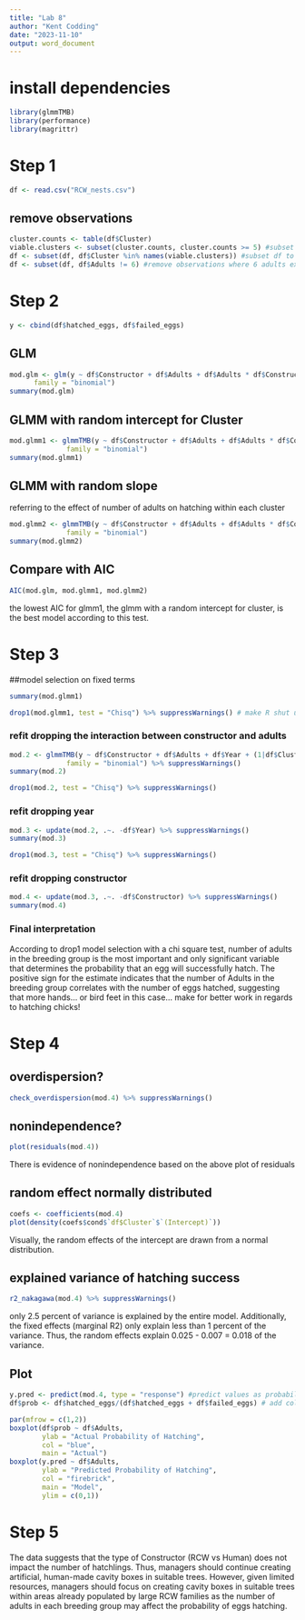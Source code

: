 ---
title: "Lab 8"
author: "Kent Codding"
date: "2023-11-10"
output: word_document
---
# install dependencies
```{r}
library(glmmTMB)
library(performance)
library(magrittr)
```


# Step 1
```{r}
df <- read.csv("RCW_nests.csv")
```
## remove observations
```{r}
cluster.counts <- table(df$Cluster)
viable.clusters <- subset(cluster.counts, cluster.counts >= 5) #subset the table to only include clusters with 5 or more observations
df <- subset(df, df$Cluster %in% names(viable.clusters)) #subset df to only include clusters within the subsetted table
df <- subset(df, df$Adults != 6) #remove observations where 6 adults exist

```

# Step 2

```{r}
y <- cbind(df$hatched_eggs, df$failed_eggs)
```
## GLM 

```{r}
mod.glm <- glm(y ~ df$Constructor + df$Adults + df$Adults * df$Constructor + df$Year,
      family = "binomial")
summary(mod.glm)
```

## GLMM with random intercept for Cluster
```{r}
mod.glmm1 <- glmmTMB(y ~ df$Constructor + df$Adults + df$Adults * df$Constructor + df$Year + (1|df$Cluster), 
              family = "binomial")
summary(mod.glmm1)
```
## GLMM with random slope
referring to the effect of number of adults on hatching within each cluster
```{r}
mod.glmm2 <- glmmTMB(y ~ df$Constructor + df$Adults + df$Adults * df$Constructor + df$Year +(df$Adults|df$Cluster), 
              family = "binomial")
summary(mod.glmm2)
```

## Compare with AIC
```{r}
AIC(mod.glm, mod.glmm1, mod.glmm2)
```

the lowest AIC for glmm1, the glmm with a random intercept for cluster, is the best model according to this test.

# Step 3 
##model selection on fixed terms
```{r}
summary(mod.glmm1)
```

```{r}
drop1(mod.glmm1, test = "Chisq") %>% suppressWarnings() # make R shut up about warnings :]
```
### refit dropping the interaction between constructor and adults

```{r}
mod.2 <- glmmTMB(y ~ df$Constructor + df$Adults + df$Year + (1|df$Cluster), 
              family = "binomial") %>% suppressWarnings()
summary(mod.2)
```
```{r}
drop1(mod.2, test = "Chisq") %>% suppressWarnings()
```
### refit dropping year
```{r}
mod.3 <- update(mod.2, .~. -df$Year) %>% suppressWarnings()
summary(mod.3)
```
```{r}
drop1(mod.3, test = "Chisq") %>% suppressWarnings()
```
### refit dropping constructor
```{r}
mod.4 <- update(mod.3, .~. -df$Constructor) %>% suppressWarnings()
summary(mod.4)
```
### Final interpretation

According to drop1 model selection with a chi square test, number of adults in the breeding group is the most important and only significant variable that determines the probability that an egg will successfully hatch. The positive sign for the estimate indicates that the number of Adults in the breeding group correlates with the number of eggs hatched, suggesting that more hands... or bird feet in this case... make for better work in regards to hatching chicks!

# Step 4
## overdispersion?
```{r}
check_overdispersion(mod.4) %>% suppressWarnings()
```


## nonindependence?
```{r}
plot(residuals(mod.4))
```

There is evidence of nonindependence based on the above plot of residuals

## random effect normally distributed

```{r}
coefs <- coefficients(mod.4)
plot(density(coefs$cond$`df$Cluster`$`(Intercept)`))
```
Visually, the random effects of the intercept are drawn from a normal distribution.

## explained variance of hatching success

```{r}
r2_nakagawa(mod.4) %>% suppressWarnings()
```
only 2.5 percent of variance is explained by the entire model. Additionally, the fixed effects (marginal R2) only explain less than 1 percent of the variance. Thus, the random effects explain 0.025 - 0.007 = 0.018 of the variance.

## Plot

```{r}
y.pred <- predict(mod.4, type = "response") #predict values as probability of hatching
df$prob <- df$hatched_eggs/(df$hatched_eggs + df$failed_eggs) # add column to df to represent actual prob of hatching

par(mfrow = c(1,2))
boxplot(df$prob ~ df$Adults,
        ylab = "Actual Probability of Hatching",
        col = "blue",
        main = "Actual")
boxplot(y.pred ~ df$Adults,
        ylab = "Predicted Probability of Hatching",
        col = "firebrick",
        main = "Model",
        ylim = c(0,1))


```


# Step 5

The data suggests that the type of Constructor (RCW vs Human) does not impact the number of hatchlings. Thus, managers should continue creating artificial, human-made cavity boxes in suitable trees. However, given limited resources, managers should focus on creating cavity boxes in suitable trees within areas already populated by large RCW families as the number of adults in each breeding group may affect the probability of eggs hatching.

